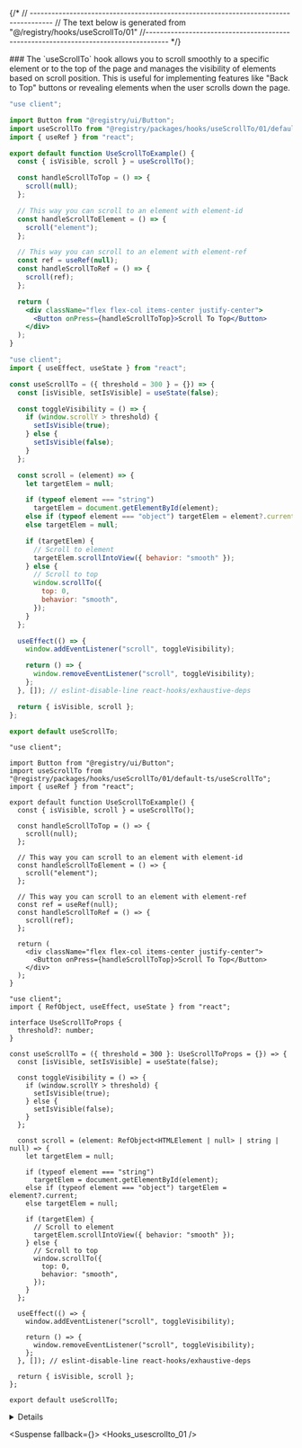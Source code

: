 
{/*
// ------------------------------------------------------------------------------------
    //	The text below is generated from "@/registry/hooks/useScrollTo/01"
//------------------------------------------------------------------------------------
*/}

<Wrapper>
<Title>useScrollTo</Title>
### The `useScrollTo` hook allows you to scroll smoothly to a specific element or to the top of the page and manages the visibility of elements based on scroll position. This is useful for implementing features like "Back to Top" buttons or revealing elements when the user scrolls down the page.

<CodeBlock>

```default|js|example.jsx
"use client";

import Button from "@registry/ui/Button";
import useScrollTo from "@registry/packages/hooks/useScrollTo/01/default-js/useScrollTo";
import { useRef } from "react";

export default function UseScrollToExample() {
  const { isVisible, scroll } = useScrollTo();

  const handleScrollToTop = () => {
    scroll(null);
  };

  // This way you can scroll to an element with element-id
  const handleScrollToElement = () => {
    scroll("element");
  };

  // This way you can scroll to an element with element-ref
  const ref = useRef(null);
  const handleScrollToRef = () => {
    scroll(ref);
  };

  return (
    <div className="flex flex-col items-center justify-center">
      <Button onPress={handleScrollToTop}>Scroll To Top</Button>
    </div>
  );
}

```

```default|js|useScrollTo.jsx
"use client";
import { useEffect, useState } from "react";

const useScrollTo = ({ threshold = 300 } = {}) => {
  const [isVisible, setIsVisible] = useState(false);

  const toggleVisibility = () => {
    if (window.scrollY > threshold) {
      setIsVisible(true);
    } else {
      setIsVisible(false);
    }
  };

  const scroll = (element) => {
    let targetElem = null;

    if (typeof element === "string")
      targetElem = document.getElementById(element);
    else if (typeof element === "object") targetElem = element?.current;
    else targetElem = null;

    if (targetElem) {
      // Scroll to element
      targetElem.scrollIntoView({ behavior: "smooth" });
    } else {
      // Scroll to top
      window.scrollTo({
        top: 0,
        behavior: "smooth",
      });
    }
  };

  useEffect(() => {
    window.addEventListener("scroll", toggleVisibility);

    return () => {
      window.removeEventListener("scroll", toggleVisibility);
    };
  }, []); // eslint-disable-line react-hooks/exhaustive-deps

  return { isVisible, scroll };
};

export default useScrollTo;

```

```default|ts|example.tsx
"use client";

import Button from "@registry/ui/Button";
import useScrollTo from "@registry/packages/hooks/useScrollTo/01/default-ts/useScrollTo";
import { useRef } from "react";

export default function UseScrollToExample() {
  const { isVisible, scroll } = useScrollTo();

  const handleScrollToTop = () => {
    scroll(null);
  };

  // This way you can scroll to an element with element-id
  const handleScrollToElement = () => {
    scroll("element");
  };

  // This way you can scroll to an element with element-ref
  const ref = useRef(null);
  const handleScrollToRef = () => {
    scroll(ref);
  };

  return (
    <div className="flex flex-col items-center justify-center">
      <Button onPress={handleScrollToTop}>Scroll To Top</Button>
    </div>
  );
}

```

```default|ts|useScrollTo.tsx
"use client";
import { RefObject, useEffect, useState } from "react";

interface UseScrollToProps {
  threshold?: number;
}

const useScrollTo = ({ threshold = 300 }: UseScrollToProps = {}) => {
  const [isVisible, setIsVisible] = useState(false);

  const toggleVisibility = () => {
    if (window.scrollY > threshold) {
      setIsVisible(true);
    } else {
      setIsVisible(false);
    }
  };

  const scroll = (element: RefObject<HTMLElement | null> | string | null) => {
    let targetElem = null;

    if (typeof element === "string")
      targetElem = document.getElementById(element);
    else if (typeof element === "object") targetElem = element?.current;
    else targetElem = null;

    if (targetElem) {
      // Scroll to element
      targetElem.scrollIntoView({ behavior: "smooth" });
    } else {
      // Scroll to top
      window.scrollTo({
        top: 0,
        behavior: "smooth",
      });
    }
  };

  useEffect(() => {
    window.addEventListener("scroll", toggleVisibility);

    return () => {
      window.removeEventListener("scroll", toggleVisibility);
    };
  }, []); // eslint-disable-line react-hooks/exhaustive-deps

  return { isVisible, scroll };
};

export default useScrollTo;

```

</CodeBlock>
<Details>


## Parameters

| Name      | Type     | Default | Description                                          |
| --------- | -------- | ------- | ---------------------------------------------------- |
| threshold | `number` | `300`   | The scroll position threshold for visibility toggle. |

## Return Values

| Name      | Type       | Description                                                                     |
| --------- | ---------- | ------------------------------------------------------------------------------- |
| isVisible | `boolean`  | `true` if the current scroll position exceeds the threshold, otherwise `false`. |
| scroll    | `function` | A function to scroll to a specified element or to the top of the page.          |

</Details>

<Suspense fallback={<Skeleton className="h-60 rounded-lg" />}>
<Display>
<Hooks_usescrollto_01 />
</Display>
</Suspense>

</Wrapper>

